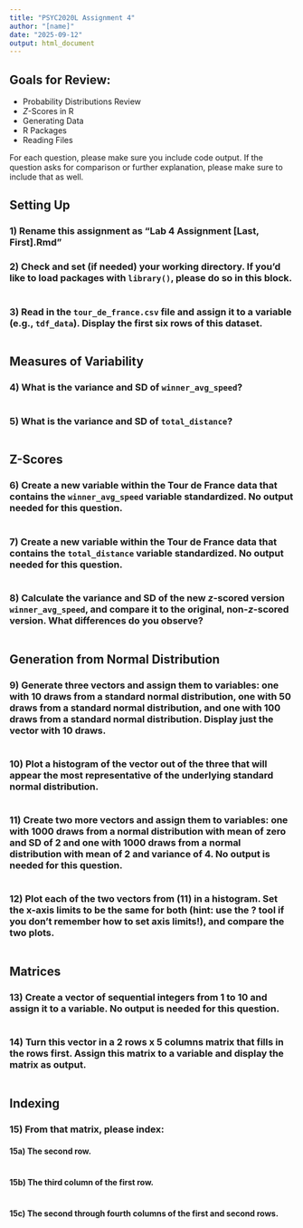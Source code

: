 ```yaml
---
title: "PSYC2020L Assignment 4"
author: "[name]"
date: "2025-09-12"
output: html_document
---
```


## Goals for Review:

* Probability Distributions Review
* *Z*-Scores in R
* Generating Data
* R Packages
* Reading Files

For each question, please make sure you include code output. If the question asks for comparison or further explanation, please make sure to include that as well. 


## Setting Up

### 1) Rename this assignment as "Lab 4 Assignment [Last, First].Rmd" 

### 2) Check and set (if needed) your working directory. If you'd like to load packages with `library()`, please do so in this block.
```r

```

### 3) Read in the `tour_de_france.csv` file and assign it to a variable (e.g., `tdf_data`). Display the first six rows of this dataset.
```r

```


## Measures of Variability

### 4) What is the variance and SD of `winner_avg_speed`?
```r

```

### 5) What is the variance and SD of `total_distance`?
```r
```


## Z-Scores

### 6) Create a new variable within the Tour de France data that contains the `winner_avg_speed` variable standardized. No output needed for this question.
```r
```

### 7) Create a new variable within the Tour de France data that contains the `total_distance` variable standardized. No output needed for this question.
```r
```

### 8) Calculate the variance and SD of the new *z*-scored version `winner_avg_speed`, and compare it to the original, non-*z*-scored version. What differences do you observe? 
```r

```


## Generation from Normal Distribution

### 9) Generate three vectors and assign them to variables: one with 10 draws from a standard normal distribution, one with 50 draws from a standard normal distribution, and one with 100 draws from a standard normal distribution. Display just the vector with 10 draws.
```r

```

### 10) Plot a histogram of the vector out of the three that will appear the most representative of the underlying standard normal distribution.
```r

```

### 11) Create two more vectors and assign them to variables: one with 1000 draws from a normal distribution with mean of zero and SD of 2 and one with 1000 draws from a normal distribution with mean of 2 and variance of 4. No output is needed for this question.
```r

```

### 12) Plot each of the two vectors from (11) in a histogram. Set the x-axis limits to be the same for both (hint: use the ? tool if you don't remember how to set axis limits!), and compare the two plots. 
```r

```


## Matrices

### 13) Create a vector of sequential integers from 1 to 10 and assign it to a variable. No output is needed for this question.
```r

```

### 14) Turn this vector in a 2 rows x 5 columns matrix that fills in the rows first. Assign this matrix to a variable and display the matrix as output.
```r

```


## Indexing

### 15) From that matrix, please index:

#### 15a) The second row.
```r

```

#### 15b) The third column of the first row.
```r

```

#### 15c) The second through fourth columns of the first and second rows.
```r

```











